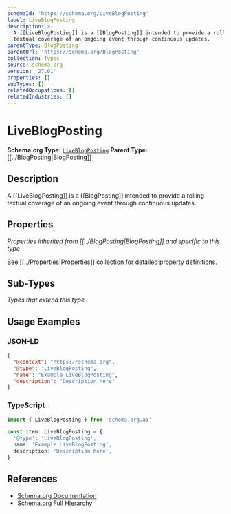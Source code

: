 ```yaml
---
schemaId: 'https://schema.org/LiveBlogPosting'
label: LiveBlogPosting
description: >-
  A [[LiveBlogPosting]] is a [[BlogPosting]] intended to provide a rolling
  textual coverage of an ongoing event through continuous updates.
parentType: BlogPosting
parentUrl: 'https://schema.org/BlogPosting'
collection: Types
source: schema.org
version: '27.01'
properties: []
subTypes: []
relatedOccupations: []
relatedIndustries: []
---
```

# LiveBlogPosting

**Schema.org Type:** [`LiveBlogPosting`](https://schema.org/LiveBlogPosting)
**Parent Type:** [[../BlogPosting|BlogPosting]]

## Description

A [[LiveBlogPosting]] is a [[BlogPosting]] intended to provide a rolling textual coverage of an ongoing event through continuous updates.

## Properties

*Properties inherited from [[../BlogPosting|BlogPosting]] and specific to this type*

See [[../Properties|Properties]] collection for detailed property definitions.

## Sub-Types

*Types that extend this type*

## Usage Examples

### JSON-LD

```json
{
  "@context": "https://schema.org",
  "@type": "LiveBlogPosting",
  "name": "Example LiveBlogPosting",
  "description": "Description here"
}
```

### TypeScript

```typescript
import { LiveBlogPosting } from 'schema.org.ai'

const item: LiveBlogPosting = {
  '@type': 'LiveBlogPosting',
  name: 'Example LiveBlogPosting',
  description: 'Description here',
}
```

## References

- [Schema.org Documentation](https://schema.org/LiveBlogPosting)
- [Schema.org Full Hierarchy](https://schema.org/docs/full.html)

